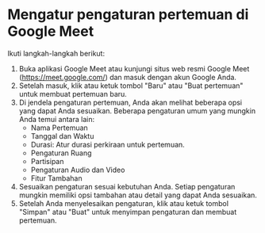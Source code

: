 # Mengatur pengaturan pertemuan di Google Meet

Ikuti langkah-langkah berikut:

1. Buka aplikasi Google Meet atau kunjungi situs web resmi Google Meet    (https://meet.google.com/) dan masuk dengan akun Google Anda.
2. Setelah masuk, klik atau ketuk tombol "Baru" atau "Buat pertemuan" untuk membuat pertemuan baru. 
3. Di jendela pengaturan pertemuan, Anda akan melihat beberapa opsi yang dapat Anda sesuaikan. Beberapa pengaturan umum yang mungkin Anda temui antara lain:
    - Nama Pertemuan
    - Tanggal dan Waktu
    - Durasi: Atur durasi perkiraan untuk pertemuan.
    - Pengaturan Ruang
    - Partisipan
    - Pengaturan Audio dan Video
    - Fitur Tambahan
4. Sesuaikan pengaturan sesuai kebutuhan Anda. Setiap pengaturan mungkin memiliki opsi 
   tambahan atau detail yang dapat Anda sesuaikan.
5. Setelah Anda menyelesaikan pengaturan, klik atau ketuk tombol "Simpan" atau "Buat" untuk  menyimpan pengaturan dan membuat pertemuan.

